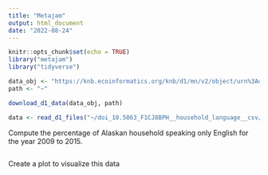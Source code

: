 ```yaml
---
title: "Metajam"
output: html_document
date: "2022-08-24"
---
```


```r
knitr::opts_chunk$set(echo = TRUE)
library("metajam")
library("tidyverse")
```

```r
data_obj <- "https://knb.ecoinformatics.org/knb/d1/mn/v2/object/urn%3Auuid%3A7fc6f6db-c5ea-426a-a743-1f2edafb43b8"
path <- "~"

download_d1_data(data_obj, path)

data <- read_d1_files("~/doi_10.5063_F1CJ8BPH__household_language__csv/")
```

Compute the percentage of Alaskan household speaking only English for the year 2009 to 2015.
```r

```

Create a plot to visualize this data
